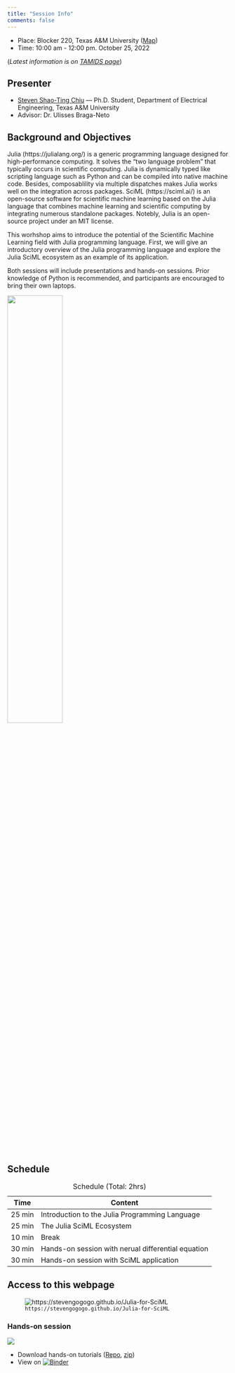```yaml
---
title: "Session Info"
comments: false
---
```


- Place: Blocker 220, Texas A&M University ([Map](https://www.google.com/maps/place/Blocker+Bldg,+College+Station,+TX+77840/@30.6194797,-96.344322,17z/data=!3m1!4b1!4m5!3m4!1s0x86468396697a6c2d:0x947f545ba84db9e2!8m2!3d30.6194797!4d-96.3421333))
- Time: 10:00 am - 12:00 pm. October 25, 2022

(*Latest information is on [TAMIDS page](https://sciml.tamids.tamu.edu/2022/10/12/tamids-sciml-lab-tutorial-julia-sciml/)*)

## Presenter

- [Steven Shao-Ting Chiu](https://github.com/stevengogogo) --- Ph.D. Student, Department of Electrical Engineering, Texas A&M University
- Advisor: Dr. Ulisses Braga-Neto
 


## Background and Objectives

Julia (https://julialang.org/) is a generic programming language designed for high-performance computing. It solves the "two language problem" that typically occurs in scientific computing. Julia is dynamically typed like scripting language such as Python and can be compiled into native machine code. Besides, composablility via multiple dispatches makes Julia works well on the integration across packages. SciML (https://sciml.ai/) is an open-source software for scientific machine learning based on the Julia language that combines machine learning and scientific computing by integrating numerous standalone packages. Notebly, Julia is an open-source project under an MIT license.

This worhshop aims to introduce the potential of the Scientific Machine Learning field with Julia programming language. First, we will give an introductory overview of the Julia programming language and explore the Julia SciML ecosystem as an example of its application.

Both sessions will include presentations and hands-on sessions. Prior knowledge of Python is recommended, and participants are encouraged to bring their own laptops.



![](img/julia-logo-color.png){fig-align="center" width=50%} 


## Schedule


|Time|Content|
|---|---|
|25 min|Introduction to the Julia Programming Language|
|25 min|The Julia SciML Ecosystem|
|10 min|Break|
|30 min|Hands-on session with nerual differential equation|
|30 min|Hands-on session with SciML application|
: Schedule (Total: 2hrs)

## Access to this webpage


![`https://stevengogogo.github.io/Julia-for-SciML`](img/site-QR-code.png){#fig-surus fig-align="center"}

### Hands-on session

[![](https://github.com/stevengogogo/Julia-for-SciML/actions/workflows/ci.yml/badge.svg){fig-align="left"}](https://github.com/stevengogogo/Julia-for-SciML/actions/workflows/ci.yml) 

- Download hands-on tutorials ([Repo](https://github.com/stevengogogo/Julia-for-SciML/tree/hands-on), [zip](https://github.com/stevengogogo/Julia-for-SciML/archive/refs/heads/hands-on.zip))
- View on [![Binder](https://mybinder.org/badge_logo.svg)](https://mybinder.org/v2/gh/stevengogogo/Julia-for-SciML/hands-on)